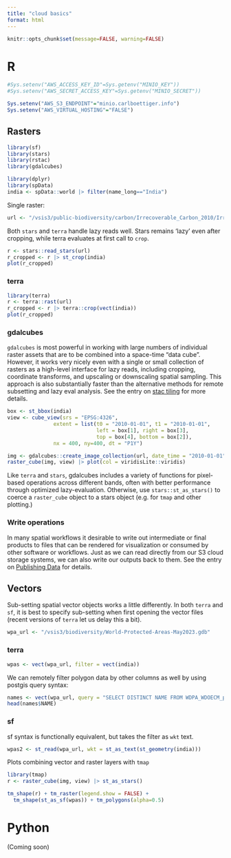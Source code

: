 ```yaml
---
title: "cloud basics"
format: html
---
```


```r
knitr::opts_chunk$set(message=FALSE, warning=FALSE)
```

# R 

```r
#Sys.setenv("AWS_ACCESS_KEY_ID"=Sys.getenv("MINIO_KEY"))
#Sys.setenv("AWS_SECRET_ACCESS_KEY"=Sys.getenv("MINIO_SECRET"))
```

```r
Sys.setenv("AWS_S3_ENDPOINT"="minio.carlboettiger.info")
Sys.setenv("AWS_VIRTUAL_HOSTING"="FALSE")
```

## Rasters

```r
library(sf)
library(stars)
library(rstac)
library(gdalcubes)
```

```r
library(dplyr)
library(spData)
india <- spData::world |> filter(name_long=="India") 
```

Single raster:

```r
url <- "/vsis3/public-biodiversity/carbon/Irrecoverable_Carbon_2010/Irrecoverable_C_Total_2010.tif"
```


Both `stars` and `terra` handle lazy reads well.  Stars remains 'lazy' even after cropping, while terra evaluates at first call to `crop`.  

```r
r <- stars::read_stars(url)
r_cropped <- r |> st_crop(india)
plot(r_cropped)
```


### terra

```r
library(terra)
r <- terra::rast(url)
r_cropped <- r |> terra::crop(vect(india))
plot(r_cropped)
```

### gdalcubes

`gdalcubes` is most powerful in working with large numbers of individual raster assets that are to be combined into a space-time "data cube".  However, it works very nicely even with a single or small collection of rasters as a high-level interface for lazy reads, including cropping, coordinate transforms, and upscaling or downscaling spatial sampling.  This approach is also substantially faster than the alternative methods for remote subsetting and lazy eval analysis.  See the entry on [stac tiling](stac_tiling.html) for more details. 

```r
box <- st_bbox(india)
view <- cube_view(srs = "EPSG:4326",
               extent = list(t0 = "2010-01-01", t1 = "2010-01-01",
                             left = box[1], right = box[3],
                             top = box[4], bottom = box[2]),
               nx = 400, ny=400, dt = "P1Y")

img <- gdalcubes::create_image_collection(url, date_time = "2010-01-01")
raster_cube(img, view) |> plot(col = viridisLite::viridis)
```

Like `terra` and `stars`, gdalcubes includes a variety of functions for pixel-based operations across different bands, often with better performance through optimized lazy-evaluation.  Otherwise, use `stars::st_as_stars()` to coerce a `raster_cube` object to  a stars object (e.g. for `tmap` and other plotting.)

### Write operations

In many spatial workflows it desirable to write out intermediate or final products to files that can be rendered for visualization or consumed by other software or workflows.  Just as we can read directly from our S3 cloud storage systems, we can also write our outputs back to them.  See the entry on [Publishing Data](publish.html) for details.  

## Vectors

Sub-setting spatial vector objects works a little differently.  In both `terra` and `sf`, it is best to specify sub-setting when first opening the vector files (recent versions of `terra` let us delay this a bit).

```r
wpa_url <- "/vsis3/biodiversity/World-Protected-Areas-May2023.gdb"
```

### terra

```r
wpas <- vect(wpa_url, filter = vect(india))
```

We can remotely filter polygon data by other columns as well by using postgis query syntax:

```r
names <- vect(wpa_url, query = "SELECT DISTINCT NAME FROM WDPA_WDOECM_poly_May2023_all")
head(names$NAME)
```

### sf

sf syntax is functionally equivalent, but takes the filter as `wkt` text. 

```r
wpas2 <- st_read(wpa_url, wkt = st_as_text(st_geometry(india)))
```

Plots combining vector and raster layers with `tmap`

```r
library(tmap)
r <- raster_cube(img, view) |> st_as_stars()

tm_shape(r) + tm_raster(legend.show = FALSE) +
  tm_shape(st_as_sf(wpas)) + tm_polygons(alpha=0.5)
```


# Python


(Coming soon)
